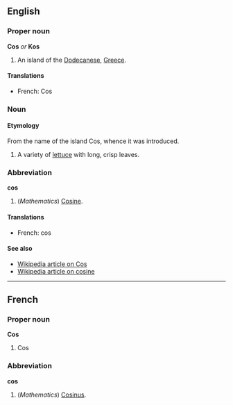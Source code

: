 ==English==
===Proper noun===
'''Cos''' ''or'' '''Kos'''

#An island of the [[Dodecanese]], [[Greece]].

====Translations====
*French: Cos

===Noun===
====Etymology====
From the name of the island Cos, whence it was introduced.

#A variety of [[lettuce]] with long, crisp leaves.

===Abbreviation===
'''cos'''

#(''Mathematics'') [[Cosine]].

====Translations====
*French: cos

====See also====
*[[en:Cos|Wikipedia article on Cos]]
*[[en:Cosine|Wikipedia article on cosine]]

----
==French==
===Proper noun===
'''Cos'''

#Cos

===Abbreviation===
'''cos'''

#(''Mathematics'') [[Cosinus]].